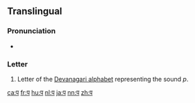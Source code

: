 {{Devanagari character info|hex=92a|name=DEVANAGARI LETTER PA|image=[[File:Deva-प-order.gif|100px]]}}
{{also|ष|ण}}
==Translingual==

===Pronunciation===
* {{IPA|/pə/|lang=mul}}

===Letter===
{{mul-Deva|pa}}

# Letter of the [[Devanagari alphabet]] representing the sound ''p''.

[[ca:प]]
[[fr:प]]
[[hu:प]]
[[nl:प]]
[[ja:प]]
[[nn:प]]
[[zh:प]]
